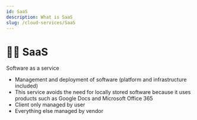 ```yaml
---
id: SaaS
description: What is SaaS
slug: /cloud-services/SaaS
---
```


# 👨‍💻 SaaS


Software as a service

- Management and deployment of software (platform and infrastructure included)
- This service avoids the need for locally stored software because it uses products such as Google Docs and Microsoft Office 365
- Client only managed by user
- Everything else managed by vendor
